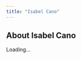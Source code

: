 ```yaml
---
title: "Isabel Cano"
---
```


## About Isabel Cano

<div id="professorInfo">Loading...</div>

<script>
const professorId = "isabel-cano";

Promise.all([
  fetch("../data/professors.json").then(res => res.json()),
  fetch("../data/centers.json").then(res => res.json())
])
.then(([professors, centers]) => {
  const prof = professors.find(p => p.id === professorId);
  if (!prof) {
    document.getElementById("professorInfo").innerHTML = "<p>Professor not found.</p>";
    return;
  }

  const centerData = (prof.center_ids || []).map(cid =>
    centers.find(c => c.id === cid)
  ).filter(c => c);

  document.getElementById("professorInfo").innerHTML = `
    <p>${prof.bio || "No biography available."}</p>

    <h3>Languages Spoken</h3>
    <ul>${(prof.languages || []).map(l => `<li>${l}</li>`).join("")}</ul>

    <h3>Teaches At</h3>
    <ul>
      ${centerData.map(c => 
        `<li><a href="../centers/${c.page.split("/").pop()}">${c.name}</a> (${c.city})</li>`
      ).join("")}
    </ul>
  `;
})
.catch(err => {
  console.error(err);
  document.getElementById("professorInfo").innerHTML = "<p>Error loading data.</p>";
});
</script>
